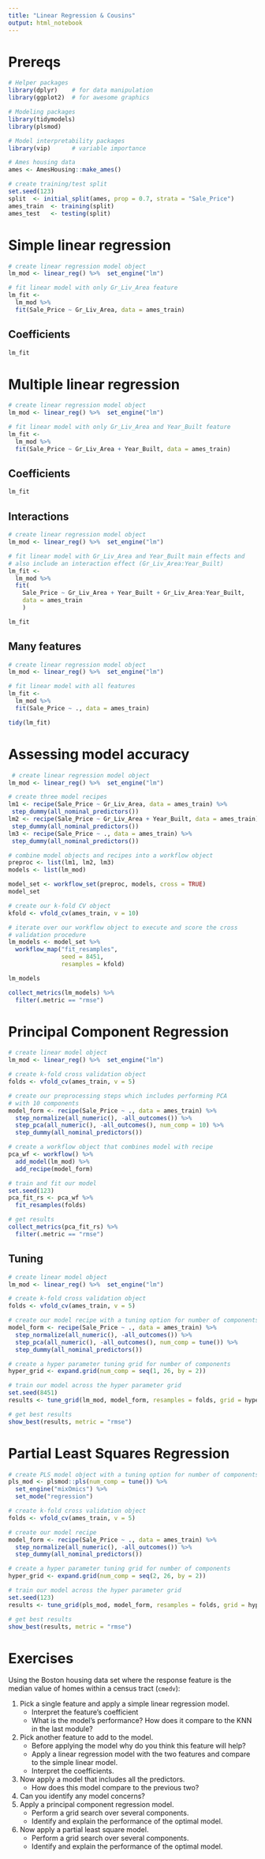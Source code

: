 ```yaml
---
title: "Linear Regression & Cousins"
output: html_notebook
---
```


# Prereqs 

```r
# Helper packages
library(dplyr)    # for data manipulation
library(ggplot2)  # for awesome graphics

# Modeling packages
library(tidymodels)
library(plsmod)

# Model interpretability packages
library(vip)      # variable importance
```

```r
# Ames housing data
ames <- AmesHousing::make_ames()

# create training/test split
set.seed(123)
split  <- initial_split(ames, prop = 0.7, strata = "Sale_Price")
ames_train  <- training(split)
ames_test   <- testing(split)
```

# Simple linear regression 

```r
# create linear regression model object
lm_mod <- linear_reg() %>%  set_engine("lm")

# fit linear model with only Gr_Liv_Area feature
lm_fit <- 
  lm_mod %>% 
  fit(Sale_Price ~ Gr_Liv_Area, data = ames_train)
```

## Coefficients

```r
lm_fit
```

# Multiple linear regression 

```r
# create linear regression model object
lm_mod <- linear_reg() %>%  set_engine("lm")

# fit linear model with only Gr_Liv_Area and Year_Built feature
lm_fit <- 
  lm_mod %>% 
  fit(Sale_Price ~ Gr_Liv_Area + Year_Built, data = ames_train)
```

## Coefficients

```r
lm_fit
```

## Interactions

```r
# create linear regression model object
lm_mod <- linear_reg() %>%  set_engine("lm")

# fit linear model with Gr_Liv_Area and Year_Built main effects and
# also include an interaction effect (Gr_Liv_Area:Year_Built)
lm_fit <- 
  lm_mod %>% 
  fit(
    Sale_Price ~ Gr_Liv_Area + Year_Built + Gr_Liv_Area:Year_Built, 
    data = ames_train
    )

lm_fit
```

## Many features

```r
# create linear regression model object
lm_mod <- linear_reg() %>%  set_engine("lm")

# fit linear model with all features
lm_fit <- 
  lm_mod %>% 
  fit(Sale_Price ~ ., data = ames_train)

tidy(lm_fit)
```



# Assessing model accuracy 

```r
 # create linear regression model object
lm_mod <- linear_reg() %>%  set_engine("lm")

# create three model recipes
lm1 <- recipe(Sale_Price ~ Gr_Liv_Area, data = ames_train) %>% 
 step_dummy(all_nominal_predictors())
lm2 <- recipe(Sale_Price ~ Gr_Liv_Area + Year_Built, data = ames_train) %>% 
 step_dummy(all_nominal_predictors())
lm3 <- recipe(Sale_Price ~ ., data = ames_train) %>% 
 step_dummy(all_nominal_predictors())

# combine model objects and recipes into a workflow object
preproc <- list(lm1, lm2, lm3)
models <- list(lm_mod)

model_set <- workflow_set(preproc, models, cross = TRUE)
model_set
```

```r
# create our k-fold CV object
kfold <- vfold_cv(ames_train, v = 10)

# iterate over our workflow object to execute and score the cross 
# validation procedure
lm_models <- model_set %>%
  workflow_map("fit_resamples",
               seed = 8451,
               resamples = kfold)

lm_models
```

```r
collect_metrics(lm_models) %>% 
  filter(.metric == "rmse")
```

# Principal Component Regression

```r
# create linear model object
lm_mod <- linear_reg() %>%  set_engine("lm")

# create k-fold cross validation object
folds <- vfold_cv(ames_train, v = 5)

# create our preprocessing steps which includes performing PCA 
# with 10 components
model_form <- recipe(Sale_Price ~ ., data = ames_train) %>%
  step_normalize(all_numeric(), -all_outcomes()) %>%
  step_pca(all_numeric(), -all_outcomes(), num_comp = 10) %>%
  step_dummy(all_nominal_predictors())

# create a workflow object that combines model with recipe
pca_wf <- workflow() %>%
  add_model(lm_mod) %>%
  add_recipe(model_form)

# train and fit our model
set.seed(123)
pca_fit_rs <- pca_wf %>% 
  fit_resamples(folds)

# get results
collect_metrics(pca_fit_rs) %>%
  filter(.metric == "rmse")
```

## Tuning

```r
# create linear model object
lm_mod <- linear_reg() %>%  set_engine("lm")

# create k-fold cross validation object
folds <- vfold_cv(ames_train, v = 5)

# create our model recipe with a tuning option for number of components
model_form <- recipe(Sale_Price ~ ., data = ames_train) %>%
  step_normalize(all_numeric(), -all_outcomes()) %>%
  step_pca(all_numeric(), -all_outcomes(), num_comp = tune()) %>%
  step_dummy(all_nominal_predictors())

# create a hyper parameter tuning grid for number of components
hyper_grid <- expand.grid(num_comp = seq(1, 26, by = 2))

# train our model across the hyper parameter grid
set.seed(8451)
results <- tune_grid(lm_mod, model_form, resamples = folds, grid = hyper_grid)

# get best results
show_best(results, metric = "rmse")
```


# Partial Least Squares Regression

```r
# create PLS model object with a tuning option for number of components
pls_mod <- plsmod::pls(num_comp = tune()) %>%  
  set_engine("mixOmics") %>%
  set_mode("regression")

# create k-fold cross validation object
folds <- vfold_cv(ames_train, v = 5)

# create our model recipe
model_form <- recipe(Sale_Price ~ ., data = ames_train) %>%
  step_normalize(all_numeric(), -all_outcomes()) %>%
  step_dummy(all_nominal_predictors())

# create a hyper parameter tuning grid for number of components
hyper_grid <- expand.grid(num_comp = seq(2, 26, by = 2))

# train our model across the hyper parameter grid
set.seed(123)
results <- tune_grid(pls_mod, model_form, resamples = folds, grid = hyper_grid)

# get best results
show_best(results, metric = "rmse")
```


# Exercises

Using the Boston housing data set where the response feature is the median value of homes within a census tract (`cmedv`):

1. Pick a single feature and apply a simple linear regression model.
   - Interpret the feature's coefficient
   - What is the model's performance? How does it compare to the KNN in the last module?
2. Pick another feature to add to the model.
   - Before applying the model why do you think this feature will help?
   - Apply a linear regression model with the two features and compare to the simple linear model.
   - Interpret the coefficients.
3. Now apply a model that includes all the predictors.
   - How does this model compare to the previous two?
4. Can you identify any model concerns?
5. Apply a principal component regression model.
   - Perform a grid search over several components.
   - Identify and explain the performance of the optimal model.
6. Now apply a partial least square model.
   - Perform a grid search over several components.
   - Identify and explain the performance of the optimal model.

